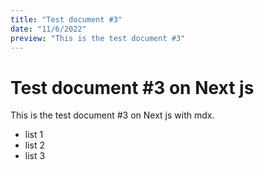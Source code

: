 ```yaml
---
title: "Test document #3"
date: "11/6/2022"
preview: "This is the test document #3"
---
```


# Test document #3 on Next js

This is the test document #3 on Next js with mdx.

* list 1
* list 2
* list 3
